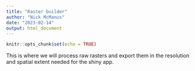 ```yaml
---
title: "Raster builder"
author: "Nick McManus"
date: "2023-02-14"
output: html_document
---
```


```r
knitr::opts_chunk$set(echo = TRUE)
```

This is where we will process raw rasters and export them in the resolution and spatial extent needed for the shiny app. 